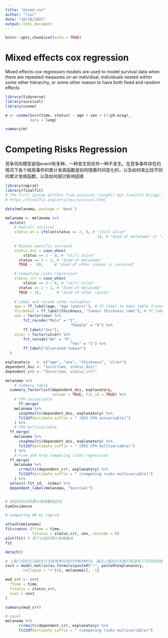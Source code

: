 ```yaml
---
title: "mixed_cox"
author: "liuc"
date: "10/28/2021"
output: html_document
---
```


```r
knitr::opts_chunk$set(echo = TRUE)
```

# Mixed effects cox regression

Mixed effects cox regression models are used to model survival data when there
are repeated measures on an individual, individuals nested within some other
hierarchy, or some other reason to have both fixed and random effects

```r
library(tidyverse)
library(survival)
library(coxme)

m <- coxme(Surv(time, status) ~ age + sex + (1|ph.ecog), 
           data = lung)

summary(m)           
```

# Competing Risks Regression

竞争风险模型是指event有多种，一种发生则另外一种不发生。在竞争事件存在的情况下各个结局事件的累计发病函数是如何随着时间变化的，以及如何来比较不同的累计发病函数，以及如何探讨影响因素
```r
library(cmprsk)
library(finalfit)
# The crr() syntax differs from survival::coxph() but finalfit brings these together
# https://finalfit.org/articles/survival.html

data(melanoma, package = 'boot')

melanoma <- melanoma %>%
  mutate(
    # Overall survival
    status_os = ifelse(status == 2, 0, # "still alive"
                                         1), # "died of melanoma" or "died of other causes"
    
    # Diease-specific survival
    status_dss = case_when(
        status == 2 ~ 0, # "still alive"
      status == 1 ~ 1, # "died of melanoma"
      TRUE ~  0),     # "died of other causes is censored"

    # Competing risks regression
    status_crr = case_when(
        status == 2 ~ 0, # "still alive"
      status == 1 ~ 1, # "died of melanoma"
      TRUE ~ 2),       # "died of other causes"
    
    # Label and recode other variables
    age = ff_label(age, "Age (years)"), # ff_label to make table friendly var labels
    thickness = ff_label(thickness, "Tumour thickness (mm)"), # ff_label to make table friendly var labels
    sex = factor(sex) %>% 
        fct_recode("Male" = "1", 
                             "Female" = "0") %>% 
        ff_label("Sex"),
    ulcer = factor(ulcer) %>% 
        fct_recode("No" = "0",
                             "Yes" = "1") %>% 
        ff_label("Ulcerated tumour")
  )

explanatory   <- c("age", "sex", "thickness", "ulcer")
dependent_dss <- "Surv(time, status_dss)"
dependent_crr <- "Surv(time, status_crr)"

melanoma %>%
    # Summary table
  summary_factorlist(dependent_dss, explanatory, 
                     column = TRUE, fit_id = TRUE) %>%
    # CPH univariable
      ff_merge(
    melanoma %>%
      coxphmulti(dependent_dss, explanatory) %>%
      fit2df(estimate_suffix = " (DSS CPH univariable)")
    ) %>%
    # CPH multivariable
  ff_merge(
    melanoma %>%
      coxphmulti(dependent_dss, explanatory) %>%
      fit2df(estimate_suffix = " (DSS CPH multivariable)")
    ) %>%
    # Fine and Gray competing risks regression
  ff_merge(
    melanoma %>%
      crrmulti(dependent_crr, explanatory) %>%
      fit2df(estimate_suffix = " (competing risks multivariable)")
    ) %>%
  select(-fit_id, -index) %>%
  dependent_label(melanoma, "Survival")


# 固定时间点的累计发病置信区间
CumIncidence
```

```r
# competing HM by cmprsk

attach(melanoma)
fit=cuminc (ftime = time, 
            fstatus = status_crr, sex, cencode = 0) 
plot(fit) # 各个分组的累计发病曲线
fit

detach()
```
```r
# 上面介绍的方法相当于没有竞争风险的时候的KM法，通过上面的方法我们知道有了不同风险结局累计发病曲线的差异，继续我们会继续看影响因素，要做的就是竞争风险回归模型了，需要用到的函数就是crr
cov1 = model.matrix(as.formula(paste0("~", paste0(explanatory, 
        collapse = "+"))), melanoma)[, -1]

mod_crr <- crr(
  ftime = time,
  fstatus = status_crr,
  cov1 = cov1
)

summary(mod_crr)
```

```r
# equal 
melanoma %>%
      crrmulti(dependent_crr, explanatory) %>%
      fit2df(estimate_suffix = " (competing risks multivariable)")
```




